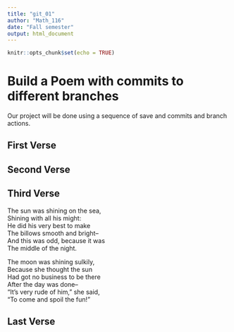 ---
title: "git_01"
author: "Math_116"
date: "Fall semester"
output: html_document
---

```{r setup, include=FALSE}
knitr::opts_chunk$set(echo = TRUE)
```
# Build a Poem with commits to different branches
Our project will be done using a sequence of save and commits and branch actions.
<!-- Do not modify or change any text in "!--" bracketed areas such as this --- these are instructions to
you, if you change any of this the git program will notice it and compromise your git merging strategy !-->

## First Verse 
<!--Put the first five lines of a poem by Lewis Carrol in this section!-->

## Second Verse
<!--Put the first five lines of a poem by Robert Frost here!-->

## Third Verse
<!--Put the first two verses of The Walrus and the Carpenter here!-->
The sun was shining on the sea,  
 Shining with all his might:  
 He did his very best to make  
 The billows smooth and bright--  
 And this was odd, because it was  
 The middle of the night.  
  
  
 The moon was shining sulkily,  
 Because she thought the sun  
 Had got no business to be there  
 After the day was done--  
 "It's very rude of him," she said,  
 "To come and spoil the fun!" 

## Last Verse
<!--Put a short poem of your choice 8-20 lines,here!-->
